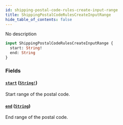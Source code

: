 ```yaml
---
id: shipping-postal-code-rules-create-input-range
title: ShippingPostalCodeRulesCreateInputRange
hide_table_of_contents: false
---
```


No description

```graphql
input ShippingPostalCodeRulesCreateInputRange {
  start: String!
  end: String
}
```

### Fields

#### [`start`](#) ([`String!`](../../../developer/api-reference/scalars/string))

Start range of the postal code.

#### [`end`](#) ([`String`](../../../developer/api-reference/scalars/string))

End range of the postal code.
